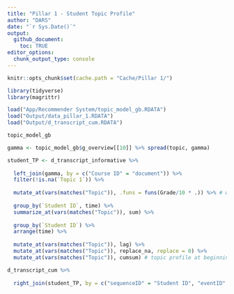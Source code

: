 ```yaml
---
title: "Pillar 1 - Student Topic Profile"
author: "DARS"
date: "`r Sys.Date()`"
output: 
  github_document:
    toc: TRUE
editor_options: 
  chunk_output_type: console
---
```


```r
knitr::opts_chunk$set(cache.path = "Cache/Pillar 1/")

library(tidyverse)
library(magrittr)
```

```r
load("App/Recommender System/topic_model_gb.RDATA")
load("Output/data_pillar_1.RDATA")
load("Output/d_transcript_cum.RDATA")

topic_model_gb
```

```r
gamma <- topic_model_gb$g_overview[[10]] %>% spread(topic, gamma)
```

```r
student_TP <- d_transcript_informative %>% 
  
  left_join(gamma, by = c("Course ID" = "document")) %>%
  filter(!is.na(`Topic 1`)) %>%
  
  mutate_at(vars(matches("Topic")), .funs = funs(Grade/10 * .)) %>% # weigh by grade
  
  group_by(`Student ID`, time) %>%
  summarize_at(vars(matches("Topic")), sum) %>% 
  
  group_by(`Student ID`) %>%
  arrange(time) %>%
  
  mutate_at(vars(matches("Topic")), lag) %>%
  mutate_at(vars(matches("Topic")), replace_na, replace = 0) %>%
  mutate_at(vars(matches("Topic")), cumsum) # topic profile at beginning of period
```

```r
d_transcript_cum %>%
  
  right_join(student_TP, by = c("sequenceID" = "Student ID", "eventID" = "time"))
```

